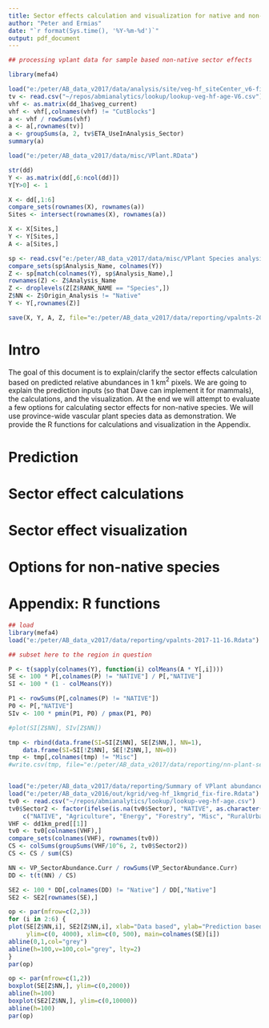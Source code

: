 ```yaml
---
title: Sector effects calculation and visualization for native and non-native species'
author: "Peter and Ermias"
date: "`r format(Sys.time(), '%Y-%m-%d')`"
output: pdf_document
---
```


```r
## processing vplant data for sample based non-native sector effects

library(mefa4)

load("e:/peter/AB_data_v2017/data/analysis/site/veg-hf_siteCenter_v6-fixage0.Rdata")
tv <- read.csv("~/repos/abmianalytics/lookup/lookup-veg-hf-age-V6.csv")
vhf <- as.matrix(dd_1ha$veg_current)
vhf <- vhf[,colnames(vhf) != "CutBlocks"]
a <- vhf / rowSums(vhf)
a <- a[,rownames(tv)]
a <- groupSums(a, 2, tv$ETA_UseInAnalysis_Sector)
summary(a)

load("e:/peter/AB_data_v2017/data/misc/VPlant.RData")

str(dd)
Y <- as.matrix(dd[,6:ncol(dd)])
Y[Y>0] <- 1

X <- dd[,1:6]
compare_sets(rownames(X), rownames(a))
Sites <- intersect(rownames(X), rownames(a))

X <- X[Sites,]
Y <- Y[Sites,]
A <- a[Sites,]

sp <- read.csv("e:/peter/AB_data_v2017/data/misc/VPlant Species analysis name_April 2017.csv")
compare_sets(sp$Analysis_Name, colnames(Y))
Z <- sp[match(colnames(Y), sp$Analysis_Name),]
rownames(Z) <- Z$Analysis_Name
Z <- droplevels(Z[Z$RANK_NAME == "Species",])
Z$NN <- Z$Origin_Analysis != "Native"
Y <- Y[,rownames(Z)]

save(X, Y, A, Z, file="e:/peter/AB_data_v2017/data/reporting/vpalnts-2017-11-16.Rdata")
```


# Intro

The goal of this document is to explain/clarify the sector effects calculation 
based on predicted relative abundances in 1 km$^2$ pixels.
We are going to explain the prediction inputs (so that Dave can implement 
it for mammals), the calculations, and the
visualization. At the end we will attempt to evaluate a few options
for calculating sector effects for non-native species. We will use 
province-wide vascular plant species data as demonstration. We provide the R
functions for calculations and visualization in the Appendix.

# Prediction

# Sector effect calculations

# Sector effect visualization

# Options for non-native species

# Appendix: R functions


```r
## load
library(mefa4)
load("e:/peter/AB_data_v2017/data/reporting/vpalnts-2017-11-16.Rdata")

## subset here to the region in question

P <- t(sapply(colnames(Y), function(i) colMeans(A * Y[,i])))
SE <- 100 * P[,colnames(P) != "NATIVE"] / P[,"NATIVE"]
SI <- 100 * (1 - colMeans(Y))

P1 <- rowSums(P[,colnames(P) != "NATIVE"])
P0 <- P[,"NATIVE"]
SIv <- 100 * pmin(P1, P0) / pmax(P1, P0)

#plot(SI[Z$NN], SIv[Z$NN])

tmp <- rbind(data.frame(SI=SI[Z$NN], SE[Z$NN,], NN=1),
    data.frame(SI=SI[!Z$NN], SE[!Z$NN,], NN=0))
tmp <- tmp[,colnames(tmp) != "Misc"]
#write.csv(tmp, file="e:/peter/AB_data_v2017/data/reporting/nn-plant-sector-effects.csv")


load("e:/peter/AB_data_v2017/data/reporting/Summary of VPlant abundance by sector.RData")
load("e:/peter/AB_data_v2016/out/kgrid/veg-hf_1kmgrid_fix-fire.Rdata")
tv0 <- read.csv("~/repos/abmianalytics/lookup/lookup-veg-hf-age.csv")
tv0$Sector2 <- factor(ifelse(is.na(tv0$Sector), "NATIVE", as.character(tv0$Sector)),
    c("NATIVE", "Agriculture", "Energy", "Forestry", "Misc", "RuralUrban", "Transportation"))
VHF <- dd1km_pred[[1]]
tv0 <- tv0[colnames(VHF),]
compare_sets(colnames(VHF), rownames(tv0))
CS <- colSums(groupSums(VHF/10^6, 2, tv0$Sector2))
CS <- CS / sum(CS)

NN <- VP_SectorAbundance.Curr / rowSums(VP_SectorAbundance.Curr)
DD <- t(t(NN) / CS)

SE2 <- 100 * DD[,colnames(DD) != "Native"] / DD[,"Native"]
SE2 <- SE2[rownames(SE),]

op <- par(mfrow=c(2,3))
for (i in 2:6) {
plot(SE[Z$NN,i], SE2[Z$NN,i], xlab="Data based", ylab="Prediction based", 
     ylim=c(0, 4000), xlim=c(0, 500), main=colnames(SE)[i])
abline(0,1,col="grey")
abline(h=100,v=100,col="grey", lty=2)
}
par(op)

op <- par(mfrow=c(1,2))
boxplot(SE[Z$NN,], ylim=c(0,2000))
abline(h=100)
boxplot(SE2[Z$NN,], ylim=c(0,10000))
abline(h=100)
par(op)

```

